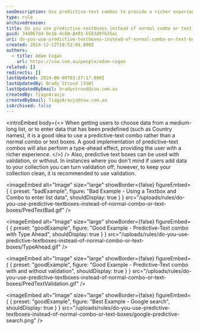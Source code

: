 ```yaml
---
seoDescription: Use predictive-text combos to provide a richer experience and facilitate easy data entry from medium-long lists or predefined data.
type: rule
archivedreason:
title: Do you use predictive-textboxes instead of normal combo or text boxes?
guid: 34d067dd-0e18-4c80-8491-b583d9fb35ac
uri: do-you-use-predictive-textboxes-instead-of-normal-combo-or-text-boxes
created: 2014-12-12T19:52:04.000Z
authors:
  - title: Adam Cogan
    url: https://ssw.com.au/people/adam-cogan
related: []
redirects: []
lastUpdated: 2024-06-08T03:27:17.000Z
lastUpdatedBy: Brady Stroud [SSW]
lastUpdatedByEmail: bradystroud@ssw.com.au
createdBy: TiagoAraujo
createdByEmail: TiagoAraujo@ssw.com.au
isArchived: false
---
```


<introEmbed
  body={<>
When getting users to choose data from a medium-long list, or to enter data that has been predefined (such as Country names), it is a good idea to use a predictive-text combo rather than a normal combo or text boxes. A good implementation of predictive-text combos will also perform a type-ahead effect, providing the user with a richer experience.
  </>}
/>
Also, predictive text boxes can be used with validation, or without. In instances where you don't mind if users add data to your collection you can turn validation off; however, to keep your collection clean, it is recommended to use validation.

<imageEmbed
  alt="Image"
  size="large"
  showBorder={false}
  figureEmbed={ {
    preset: "badExample",
    figure: "Bad Example - Using a Textbox and Combo to enter list data",
    shouldDisplay: true
  } }
  src="/uploads/rules/do-you-use-predictive-textboxes-instead-of-normal-combo-or-text-boxes/PredTextBad.gif"
/>

<imageEmbed
  alt="Image"
  size="large"
  showBorder={false}
  figureEmbed={ {
    preset: "goodExample",
    figure: "Good Example - Predictive-Text combo with Type Ahead",
    shouldDisplay: true
  } }
  src="/uploads/rules/do-you-use-predictive-textboxes-instead-of-normal-combo-or-text-boxes/TypeAhead.gif"
/>

<imageEmbed
  alt="Image"
  size="large"
  showBorder={false}
  figureEmbed={ {
    preset: "goodExample",
    figure: "Good Example - Predictive-Text combo with and without validation",
    shouldDisplay: true
  } }
  src="/uploads/rules/do-you-use-predictive-textboxes-instead-of-normal-combo-or-text-boxes/PredTextValidation.gif"
/>

<imageEmbed
  alt="Image"
  size="large"
  showBorder={false}
  figureEmbed={ {
    preset: "goodExample",
    figure: "Best Example - Google search",
    shouldDisplay: true
  } }
  src="/uploads/rules/do-you-use-predictive-textboxes-instead-of-normal-combo-or-text-boxes/google-predictive-search.png"
/>
